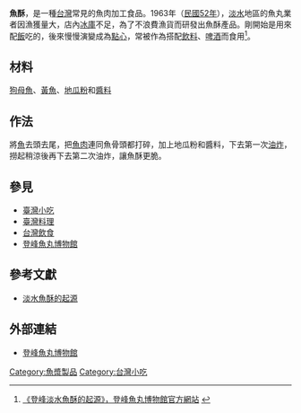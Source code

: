 {{Expert needed|subject=食品|subject2=小吃|time=2021-12-07T03:25:20+00:00}}
{{Infobox Hokkien name
| title      = 魚酥
| hanji      = 魚酥
| poj        = hî-so͘
| sinbhundzi = 
| hanlo      = 
| tl         = hî-soo
| bp         = 
| hongim     = ㄏㄧˊㄙㆦ
| hokkienipa = 
| lm         = 
| image      = 
| image_size = 
| caption    = 
}}
'''魚酥'''，是一種[[台灣|台灣]]常見的魚肉加工食品。1963年（[[民國52年|民國52年]]），[[淡水|淡水]]地區的魚丸業者因漁獲量大，店內[[冰庫|冰庫]]不足，為了不浪費漁貨而研發出魚酥產品。剛開始是用來配[[飯|飯]]吃的，後來慢慢演變成為[[點心|點心]]，常被作為搭配[[飲料|飲料]]、[[啤酒|啤酒]]而食用<ref>[http://www.tff.com.tw/fishball_history/fishcrisp_history.html 《登峰淡水魚酥的起源》，登峰魚丸博物館官方網站] {{webarchive|url=https://web.archive.org/web/20091216100640/http://www.tff.com.tw/fishball_history/fishcrisp_history.html |date=2009-12-16 }}</ref>。

==材料==
[[狗母魚|狗母魚]]、[[黃魚|黃魚]]、[[地瓜粉|地瓜粉]]和[[醬料|醬料]]

==作法==
將[[魚|魚]]去頭去尾，把[[魚肉|魚肉]]連同魚骨頭都打碎，加上地瓜粉和醬料，下去第一次[[油炸|油炸]]，撈起稍涼後再下去第二次油炸，讓魚酥更脆。

==參見==
* [[臺灣小吃|臺灣小吃]]
* [[臺灣料理|臺灣料理]]
* [[台灣飲食|台灣飲食]]
*[[登峰魚丸博物館|登峰魚丸博物館]]

==參考文獻==
{{reflist}}
{{Refbegin}}
*[http://www.fish-ball.com.tw/front/bin/ptlist.phtml?Category=107981 淡水魚酥的起源] {{Wayback|url=http://www.fish-ball.com.tw/front/bin/ptlist.phtml?Category=107981 |date=20210125111720 }}
{{Refend}}
==外部連結==
*[http://www.fish-ball.com.tw/ 登峰魚丸博物館] {{Wayback|url=http://www.fish-ball.com.tw/ |date=20201204235742 }}

[[Category:魚漿製品|Category:魚漿製品]]
[[Category:台灣小吃|Category:台灣小吃]]
{{飲食小作品}}